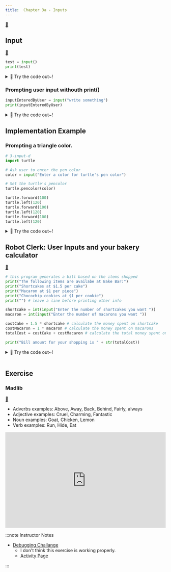 ```yaml
---
title:  Chapter 3a - Inputs
---
```



[👀](https://learn2codelive.com/courses/4/pages/lesson-3-learning-activities-h-introduce-the-idea-of-user-input?module_item_id=703)

## Input

[👀](https://learn2codelive.com/courses/4/pages/lesson-3-learning-activities-r-user-input-in-python-explanation?module_item_id=706)

```python
test = input()
print(test)
```

<details>
<summary>
🧪 Try the code out~!
</summary>
<iframe src="https://trinket.io/embed/python/4674a27595" width="100%" height="600" frameborder="0" marginwidth="0" marginheight="0" allowfullscreen></iframe>

</details>

### Prompting user input withouth print()
```python
inputEnteredByUser = input("write something")
print(inputEnteredByUser)
```

<details>
<summary>
🧪 Try the code out~!
</summary>
<iframe src="https://trinket.io/embed/python/7908cca77d" width="100%" height="600" frameborder="0" marginwidth="0" marginheight="0" allowfullscreen></iframe>

</details>


## Implementation Example

### Prompting a triangle color.

```python
# 3-input-d
import turtle

# Ask user to enter the pen color
color = input("Enter a color for turtle's pen color")

# Set the turtle's pencolor
turtle.pencolor(color)

turtle.forward(100)
turtle.left(120)
turtle.forward(100)
turtle.left(120)
turtle.forward(100)
turtle.left(120)
```

<details>
<summary>
🧪 Try the code out~!
</summary>
<iframe src="https://trinket.io/embed/python/9cb31f09c8" width="100%" height="600" frameborder="0" marginwidth="0" marginheight="0" allowfullscreen></iframe>

</details>




## Robot Clerk: User Inputs and your bakery calculator
[👀](https://learn2codelive.com/courses/4/pages/lesson-3-learning-activities-e1-prediction-with-user-inputs-in-python?module_item_id=705)

```python
# this program generates a bill based on the items shopped
print("The following items are availabe at Bake Bar:")
print("Shortcakes at $1.5 per cake")
print("Macaron at $1 per piece")
print("Chocochip cookies at $1 per cookie")
print("") # leave a line before printing other info

shortcake = int(input("Enter the number of shortcakes you want "))
macaron = int(input("Enter the number of macarons you want "))

costCake = 1.5 * shortcake # calculate the money spent on shortcake
costMacaron = 1 * macaron # calculate the money spent on macarons
totalCost = costCake + costMacaron # calculate the total money spent on all 3 items

print("Bill amount for your shopping is " + str(totalCost))

```

<details>
<summary>
🧪 Try the code out~!
</summary>
<iframe src="https://trinket.io/embed/python/05b55d78d3" width="100%" height="600" frameborder="0" marginwidth="0" marginheight="0" allowfullscreen></iframe>

</details>


<br/>

## Exercise

### Madlib 

[👀](https://learn2codelive.com/courses/4/pages/lesson-3-learning-activities-r-practice-activity-2-madlib?module_item_id=709)


<IconAdmonition icon="📝" title="Exercise: Complete the following Program"  >

- Adverbs examples: Above, Away, Back, Behind, Fairly, always
- Adjective examples: Cruel, Charming, Fantastic
- Noun examples: Goat, Chicken, Lemon
- Verb examples: Run, Hide, Eat



<iframe src="https://trinket.io/embed/python/75cc960754?outputOnly=true&runOption=run&start=result" width="100%" height="300" frameborder="0" marginwidth="0" marginheight="0" allowfullscreen></iframe>

</IconAdmonition>


:::note Instructor Notes
- [Debugging Challange](https://learn2codelive.com/courses/4/pages/lesson-3-debugging-challenge?module_item_id=695)
  - I don't think this exercise is working properly.
  - [Activity Page](https://learn2codelive.com/courses/4/pages/lesson-3-learning-activities-r-revisit-challenge-2?module_item_id=701)



:::